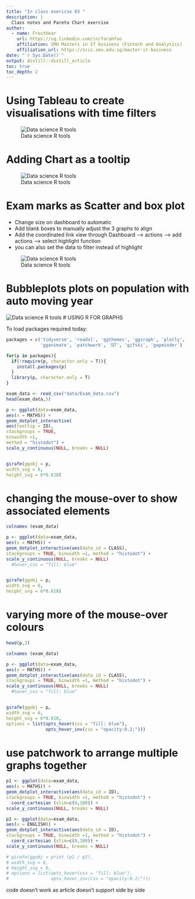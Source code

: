 ```yaml
---
title: "In class exericse 03 "
description: |
  Class notes and Pareto Chart exercise
author:
  - name: Frostbear 
    url: https://sg.linkedin.com/in/farahfoo
    affiliation: SMU Masters in IT business (Fintech and Analytics)
    affiliation_url: https://scis.smu.edu.sg/master-it-business
date: "`r Sys.Date()`"
output: distill::distill_article
toc: true
toc_depth: 2
---
```




# Using Tableau to create visualisations with time filters
![Data science R tools](C:/farahfoo/VA/In_Class_ex/In-class_Ex03/Tableau1.png)


# Adding Chart as a tooltip
![Data science R tools](C:/farahfoo/VA/In_Class_ex/In-class_Ex03/Tableau2.png)

# Exam marks as Scatter and box plot

* Change size on dashboard to automatic
* Add blank boxes to manually adjust the 3 graphs to align
* Add the coordinated link view through Dashboard --> actions --> add actions --> select highlight function
* you can also set the data to filter instead of highlight

![Data science R tools](C:/farahfoo/VA/In_Class_ex/In-class_Ex03/Tableau3.png)

# Bubbleplots plots on population with auto moving year
![Data science R tools](C:/farahfoo/VA/In_Class_ex/In-class_Ex03/Tableau4.png)
# USING R FOR GRAPHS


To load packages required today:

```r
packages = c('tidyverse', 'readxl', 'ggthemes', 'ggiraph', 'plotly', 
             'gganimate', 'patchwork', 'DT', 'gifski', 'gapminder')

for(p in packages){
  if(!require(p, character.only = T)){
    install.packages(p)
  }
  library(p, character.only = T)
}

exam_data <- read_csv("data/Exam_data.csv")
head(exam_data,5)
```


```r
p <- ggplot(data=exam_data,
aes(x = MATHS)) + 
geom_dotplot_interactive(
aes(tooltip = ID),
stackgroups = TRUE,
binwidth =1,
method = "histodot") +
scale_y_continuous(NULL, breaks = NULL)


girafe(ggobj = p,
width_svg = 6,
height_svg = 6*0.618)

```


# changing the mouse-over to show associated elements
```r

colnames (exam_data)

p <- ggplot(data=exam_data,
aes(x = MATHS)) + 
geom_dotplot_interactive(aes(data_id = CLASS),
stackgroups = TRUE, binwidth =1, method = "histodot") +
scale_y_continuous(NULL, breaks = NULL)
  #hover_css = "fill: blue"


girafe(ggobj = p,
width_svg = 6,
height_svg = 6*0.618)

```



# varying more of the mouse-over colours
```r

head(p,2)

colnames (exam_data)

p <- ggplot(data=exam_data,
aes(x = MATHS)) + 
geom_dotplot_interactive(aes(data_id = CLASS),
stackgroups = TRUE, binwidth =1, method = "histodot") +
scale_y_continuous(NULL, breaks = NULL)
  #hover_css = "fill: blue"


girafe(ggobj = p,
width_svg = 6,
height_svg = 6*0.618,
options = list(opts_hover(css = "fill: blue"),
               opts_hover_inv(css = "opacity:0.2;")))

```

# use patchwork to arrange multiple graphs together 

```r

p1 <- ggplot(data=exam_data,
aes(x = MATHS)) + 
geom_dotplot_interactive(aes(data_id = ID),
stackgroups = TRUE, binwidth =1, method = "histodot") +
  coord_cartesian (xlim=c(0,100)) +
scale_y_continuous(NULL, breaks = NULL)

p2 <- ggplot(data=exam_data,
aes(x = ENGLISH)) + 
geom_dotplot_interactive(aes(data_id = ID),
stackgroups = TRUE, binwidth =1, method = "histodot") +
  coord_cartesian (xlim=c(0,100)) +
scale_y_continuous(NULL, breaks = NULL)

# girafe(ggobj = print (p1 / p2),
# width_svg = 6,
# height_svg = 6,
# options = list(opts_hover(css = "fill: blue"),
#                opts_hover_inv(css = "opacity:0.2;")))

```

<aside>
code doesn't work as article doesn't support side by side
</aside>




